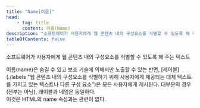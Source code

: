 ```yaml
---
title: "Name[이름]"
head:
    - tag: title
      content: 이름(Name)
description: "소프트웨어가 사용자에게 웹 콘텐츠 내의 구성요소를 식별할 수 있도록 해 주는 텍스트"
tableOfContents: false
---
```



소프트웨어가 사용자에게 웹 콘텐츠 내의 구성요소를 식별할 수 있도록 해 주는 텍스트


<Aside title="참고 1">
이름(name)은 숨길 수 있고 보조 기술에 의해서만 노출할 수 있는 반면, [레이블](./labels "웹 콘텐츠 내의 구성요소를 식별하기 위해 사용자에게 제공되는 대체 텍스트를 가지고 있는 텍스트나 다른 구성 요소")은 모든 사용자에게 제시된다. 대부분의 경우(전부는 아님), 레이블과 네임은 동일하다.
</Aside>

<Aside title="참고 2">
이것은 HTML의 name 속성과는 관련이 없다.
</Aside>
